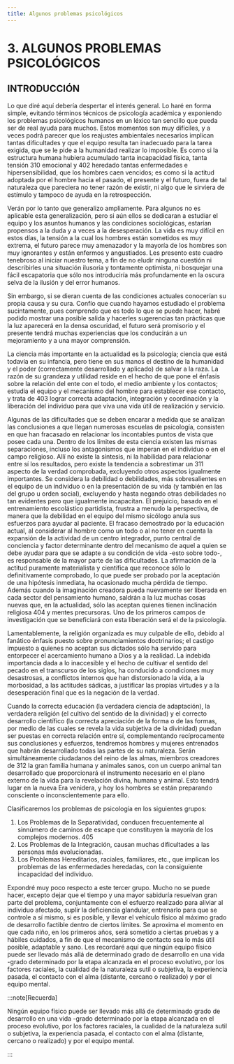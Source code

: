 ```yaml
---
title: Algunos problemas psicológicos
---
```


# 3. ALGUNOS PROBLEMAS PSICOLÓGICOS

## INTRODUCCIÓN

Lo que diré aquí debería despertar el interés general. Lo haré en forma simple, evitando términos técnicos de psicología académica y exponiendo los problemas psicológicos humanos en un léxico tan sencillo que pueda ser de real ayuda para muchos. Estos momentos son muy difíciles, y a veces podrá parecer que los reajustes ambientales necesarios implican tantas dificultades y que el equipo resulta tan inadecuado para la tarea exigida, que se le pide a la humanidad realizar lo imposible. Es como si la estructura humana hubiera acumulado tanta incapacidad física, tanta tensión <Pin lang="es">310</Pin> emocional y <Pin lang="en">402</Pin> heredado tantas enfermedades e hipersensibilidad, que los hombres caen vencidos; es como si la actitud adoptada por el hombre hacia el pasado, el presente y el futuro, fuera de tal naturaleza que pareciera no tener razón de existir, ni algo que le sirviera de estímulo y tampoco de ayuda en la retrospección.

Verán por lo tanto que generalizo ampliamente. Para algunos no es aplicable esta generalización, pero si aún ellos se dedicaran a estudiar el equipo y los asuntos humanos y las condiciones sociológicas, estarían propensos a la duda y a veces a la desesperación. La vida es muy difícil en estos días, la tensión a la cual los hombres están sometidos es muy extrema, el futuro parece muy amenazador y la mayoría de los hombres son muy ignorantes y están enfermos y angustiados. Les presento este cuadro tenebroso al iniciar nuestro tema, a fin de no eludir ninguna cuestión ni describirles una situación ilusoria y tontamente optimista, ni bosquejar una fácil escapatoria que sólo nos introduciría más profundamente en la oscura selva de la ilusión y del error humanos.

Sin embargo, si se dieran cuenta de las condiciones actuales conocerían su propia causa y su cura. Confío que cuando hayamos estudiado el problema sucintamente, pues comprendo que es todo lo que se puede hacer, habré podido mostrar una posible salida y hacerles sugerencias tan prácticas que la luz aparecerá en la densa oscuridad, el futuro será promisorio y el presente tendrá muchas experiencias que los conducirán a un mejoramiento y a una mayor comprensión.

La ciencia más importante en la actualidad es la psicología; ciencia que está todavía en su infancia, pero tiene en sus manos el destino de la humanidad y el poder (correctamente desarrollado y aplicado) de salvar a la raza. La razón de su grandeza y utilidad reside en el hecho de que pone el énfasis sobre la relación del ente con el todo, el medio ambiente y los contactos; estudia el equipo y el mecanismo del hombre para establecer ese contacto, y trata de <Pin lang="en">403</Pin> lograr correcta adaptación, integración y coordinación y la liberación del individuo para que viva una vida útil de realización y servicio.

Algunas de las dificultades que se deben encarar a medida que se analizan las conclusiones a que llegan numerosas escuelas de psicología, consisten en que han fracasado en relacionar los incontables puntos de vista que posee cada una. Dentro de los límites de esta ciencia existen las mismas separaciones, incluso los antagonismos que imperan en el individuo o en el campo religioso. Allí no existe la síntesis, ni la habilidad para relacionar entre sí los resultados, pero existe la tendencia a sobrestimar un <Pin lang="es">311</Pin> aspecto de la verdad comprobada, excluyendo otros aspectos igualmente importantes. Se considera la debilidad o debilidades, más sobresalientes en el equipo de un individuo o en la presentación de su vida (y también en las del grupo u orden social), excluyendo y hasta negando otras debilidades no tan evidentes pero que igualmente incapacitan. El prejuicio, basado en el entrenamiento escolástico partidista, frustra a menudo la perspectiva, de manera que la debilidad en el equipo del mismo sicólogo anula sus esfuerzos para ayudar al paciente. El fracaso demostrado por la educación actual, al considerar al hombre como un todo o al no tener en cuenta la expansión de la actividad de un centro integrador, punto central de conciencia y factor determinante dentro del mecanismo de aquel a quien se debe ayudar para que se adapte a su condición de vida -esto sobre todo-, es responsable de la mayor parte de las dificultades. La afirmación de la actitud puramente materialista y científica que reconoce sólo lo definitivamente comprobado, lo que puede ser probado por la aceptación de una hipótesis inmediata, ha ocasionado mucha pérdida de tiempo. Además cuando la imaginación creadora pueda nuevamente ser liberada en cada sector del pensamiento humano, saldrán a la luz muchas cosas nuevas que, en la actualidad, sólo las aceptan quienes tienen inclinación religiosa <Pin lang="en">404</Pin> y mentes precursoras. Uno de los primeros campos de investigación que se beneficiará con esta liberación será el de la psicología.

Lamentablemente, la religión organizada es muy culpable de ello, debido al fanático énfasis puesto sobre pronunciamientos doctrinarios; el castigo impuesto a quienes no aceptan sus dictados sólo ha servido para entorpecer el acercamiento humano a Dios y a la realidad. La indebida importancia dada a lo inaccesible y el hecho de cultivar el sentido del pecado en el transcurso de los siglos, ha conducido a condiciones muy desastrosas, a conflictos internos que han distorsionado la vida, a la morbosidad, a las actitudes sádicas, a justificar las propias virtudes y a la desesperación final que es la negación de la verdad.

Cuando la correcta educación (la verdadera ciencia de adaptación), la verdadera religión (el cultivo del sentido de la divinidad) y el correcto desarrollo científico (la correcta apreciación de la forma o de las formas, por medio de las cuales se revela la vida subjetiva de la divinidad) puedan ser puestas en correcta relación entre sí, complementando recíprocamente sus conclusiones y esfuerzos, tendremos hombres y mujeres entrenados que habrán desarrollado todas las partes de su naturaleza. Serán simultáneamente ciudadanos del reino de las almas, miembros creadores de <Pin lang="es">312</Pin> la gran familia humana y animales sanos, con un cuerpo animal tan desarrollado que proporcionará el instrumento necesario en el plano externo de la vida para la revelación divina, humana y animal. Esto tendrá lugar en la nueva Era venidera, y hoy los hombres se están preparando consciente o inconscientemente para ello.

Clasificaremos los problemas de psicología en los siguientes grupos:

1. Los Problemas de la Separatividad, conducen frecuentemente al sinnúmero de caminos de escape que constituyen la mayoría de los complejos modernos. <Pin lang="en">405</Pin>
2. Los Problemas de la Integración, causan muchas dificultades a las personas más evolucionadas.
3. Los Problemas Hereditarios, raciales, familiares, etc., que implican los problemas de las enfermedades heredadas, con la consiguiente incapacidad del individuo.

Expondré muy poco respecto a este tercer grupo. Mucho no se puede hacer, excepto dejar que el tiempo y una mayor sabiduría resuelvan gran parte del problema, conjuntamente con el esfuerzo realizado para aliviar al individuo afectado, suplir la deficiencia glandular, entrenarlo para que se controle a sí mismo, si es posible, y llevar el vehículo físico al máximo grado de desarrollo factible dentro de ciertos límites. Se aproxima el momento en que cada niño, en los primeros años, será sometido a ciertas pruebas y a hábiles cuidados, a fin de que el mecanismo de contacto sea lo más útil posible, adaptable y sano. Les recordaré aquí que ningún equipo físico puede ser llevado más allá de determinado grado de desarrollo en una vida -grado determinado por la etapa alcanzada en el proceso evolutivo, por los factores raciales, la cualidad de la naturaleza sutil o subjetiva, la experiencia pasada, el contacto con el alma (distante, cercano o realizado) y por el equipo mental.

:::note[Recuerda]

Ningún equipo físico puede ser llevado más allá de determinado grado de desarrollo en una vida -grado determinado por la etapa alcanzada en el proceso evolutivo, por los factores raciales, la cualidad de la naturaleza sutil o subjetiva, la experiencia pasada, el contacto con el alma (distante, cercano o realizado) y por el equipo mental.

:::
